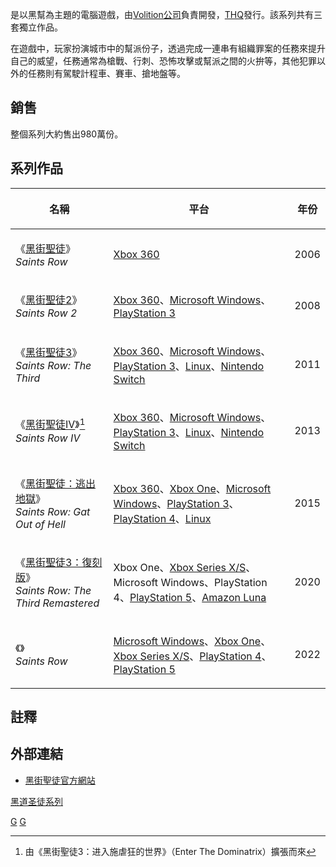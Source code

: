 {{noteTA
|G1=Games
}}
{{Infobox video game series
| title = 黑街聖徒
| english = Saints Row
| image = Saint Row 2022 black logo.png
| caption = 2021年使用的標誌
| developer = [[Volition_(公司)|Volition公司]]
| publisher = [[THQ|THQ]]（1-3）<br/>[[Deep_Silver|Deep Silver]]（4）
| designer = 
| engine = 
| released = 
| genre = [[動作遊戲|動作]]
| ratings = 
| platforms = {{plainlist|
*[[Microsoft_Windows|Microsoft Windows]]
*[[PlayStation|PlayStation]]
*[[Xbox|Xbox]]
*[[Linux|Linux]]
*[[Nintendo_Switch|Nintendo Switch]]
}}
| media =
| first release version = 《[[黑街聖徒|黑街聖徒]]》
| first release date = 2006年8月29日
| latest release version = 《[[黑街聖徒3|黑街聖徒3：復刻版]]》
| latest release date = 2020年5月22日
}}
{{Vgname|黑街聖徒系列|en=Saints Row|cn=黑道圣徒|tw=黑街聖徒|bracket=no}}是以黑幫為主題的電腦遊戲，由[[Volition_(公司)|Volition公司]]負責開發，[[THQ|THQ]]發行。該系列共有三套獨立作品。

在遊戲中，玩家扮演城市中的幫派份子，透過完成一連串有組織罪案的任務來提升自己的威望，任務通常為槍戰、行刺、恐怖攻擊或幫派之間的火拚等，其他犯罪以外的任務則有駕駛計程車、賽車、搶地盤等。

== 銷售 ==
整個系列大約售出980萬份。

== 系列作品 ==
{| class="wikitable"
|-
! 名稱 !! 平台 !! 年份
|-
| 《[[黑街聖徒|黑街聖徒]]》<br/>''Saints Row'' || [[Xbox_360|Xbox 360]] || 2006
|-
| 《[[黑街聖徒2|黑街聖徒2]]》<br/>''Saints Row 2'' || [[Xbox_360|Xbox 360]]、[[Microsoft_Windows|Microsoft Windows]]、[[PlayStation_3|PlayStation 3]]|| 2008
|-
| 《[[黑街聖徒3|黑街聖徒3]]》<br/>''Saints Row: The Third'' || [[Xbox_360|Xbox 360]]、[[Microsoft_Windows|Microsoft Windows]]、[[PlayStation_3|PlayStation 3]]、[[Linux|Linux]]、[[Nintendo_Switch|Nintendo Switch]]|| 2011

|-
| 《[[黑街聖徒IV|黑街聖徒IV]]》<ref>由《黑街聖徒3：进入施虐狂的世界》（Enter The Dominatrix）擴張而來</ref><br/>''Saints Row IV'' || [[Xbox_360|Xbox 360]]、[[Microsoft_Windows|Microsoft Windows]]、[[PlayStation_3|PlayStation 3]]、[[Linux|Linux]]、[[Nintendo_Switch|Nintendo Switch]] || 2013

|-
| 《[[黑街聖徒：逃出地獄|黑街聖徒：逃出地獄]]》<br/>''Saints Row: Gat Out of Hell'' || [[Xbox_360|Xbox 360]]、[[Xbox_One|Xbox One]]、[[Microsoft_Windows|Microsoft Windows]]、[[PlayStation_3|PlayStation 3]]、[[PlayStation_4|PlayStation 4]]、[[Linux|Linux]]|| 2015
|-
| 《[[黑街聖徒3#复刻版|黑街聖徒3：復刻版]]》<br/>''Saints Row: The Third Remastered''
| Xbox One、[[Xbox_Series_X/S|Xbox Series X/S]]、Microsoft Windows、PlayStation 4、[[PlayStation_5|PlayStation 5]]、[[Amazon_Luna|Amazon Luna]]
| 2020
|- 
| 《{{link-en|黑街聖徒 (2022年遊戲)|Saints Row (2022 video game)|黑街聖徒}}》<br/>''Saints Row''
| [[Microsoft_Windows|Microsoft Windows]]、[[Xbox_One|Xbox One]]、[[Xbox_Series_X/S|Xbox Series X/S]]、[[PlayStation_4|PlayStation 4]]、[[PlayStation_5|PlayStation 5]]
| 2022
|}

== 註釋 ==
{{reflist}}

== 外部連結 ==
*[http://www.saintsrow.com 黑街聖徒官方網站]{{Wayback|url=http://www.saintsrow.com/ |date=20131012025119 }}

{{黑道圣徒系列}}

[[category:黑道圣徒系列|]]
[[Category:電子遊戲系列|G]]
[[Category:第三人称射击游戏|G]]